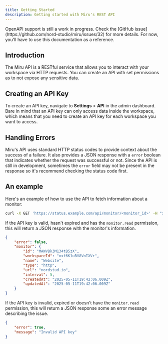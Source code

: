 ```yaml
---
title: Getting Started
description: Getting started with Miru's REST API
---
```


<Callout type="warn" title="Here be dragons!" className="-translate-y-4">
	OpenAPI support is still a work in progress. Check the [GitHub
	issue](https://github.com/nord-studio/miru/issues/32) for more details. For
	now, you'll have to use this documentation as a reference.
</Callout>

## Introduction

The Miru API is a RESTful service that allows you to interact with your workspace via HTTP requests. You can create an API with set permissions
as to not expose any sensitive data.

## Creating an API Key

To create an API key, navigate to **Settings** > **API** in the admin dashboard. Bare in mind that an API key can only access data inside the workspace, which means that
you need to create an API key for each workspace you want to access.

## Handling Errors

Miru's API uses standard HTTP status codes to provide context about the success of a failure. It also provides a JSON response with a `error` boolean that indicates
whether the request was successful or not. Since the API is still in development, sometimes the `error` field may not be present in the response so it's recommend checking the status code first.

## An example

Here's an example of how to use the API to fetch information about a monitor:

```bash
curl -X GET 'https://status.example.com/api/monitor/<monitor_id>' -H "x-api-key: <api_key>"
```

If the API key is valid, hasn't expired and has the `monitor.read` permission, this will return a JSON response with the monitor's information.

```json
{
	"error": false,
	"monitor": {
		"id": "MAWVBk3M134tB5zX",
		"workspaceId": "oxf6K1uBV8VoIXVr",
		"name": "Website",
		"type": "http",
		"url": "nordstud.io",
		"interval": 5,
		"createdAt": "2025-05-11T19:42:06.009Z",
		"updatedAt": "2025-05-11T19:42:06.009Z"
	}
}
```

If the API key is invalid, expired or doesn't have the `monitor.read` permission, this will return a JSON response some an error message describing the issue.

```json
{
	"error": true,
	"message": "Invalid API key"
}
```
